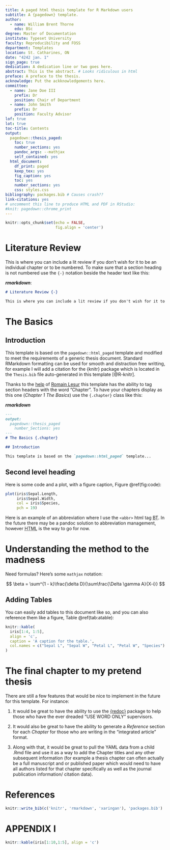 ```yaml
---
title: A paged html thesis template for R Markdown users
subtitle: A {pagedown} template.
author: 
  - name: William Brent Thorne
    edu: BSc
degree: Master of Documentation
institute: Typeset University
faculty: Reproducibility and FOSS
department: Templates
location: St. Catharines, ON 
date: "4242 jan. 1"
sign_page: true
dedication: A dedication line or two goes here.
abstract: This is the abstract. # Looks ridiculous in html
preface: A preface to the thesis.
acknowledge: Put the ackknowledgements here.
committee:
  - name: Jane Doe III
    prefix: Dr
    position: Chair of Department
  - name: John Smith
    prefix: Dr
    position: Faculty Advisor
lof: true
lot: true
toc-title: Contents
output:
  pagedown::thesis_paged: 
    toc: true
    number_sections: yes
    pandoc_args: --mathjax
    self_contained: yes
  html_document:
    df_print: paged
    keep_tex: yes
    fig_caption: yes
    toc: yes
    number_sections: yes
    css: styles.css
bibliography: packages.bib # Causes crash??
link-citations: yes
# uncomment this line to produce HTML and PDF in RStudio:
#knit: pagedown::chrome_print
---
```


```r
knitr::opts_chunk$set(echo = FALSE,
                      fig.align = 'center')
```

# Literature Review {-}

This is where you can include a lit review if you don't wish for it to be an individual chapter or to be numbered. To make sure that a section heading is not numbered use the `{-}` notation beside the header text like this:

_**rmarkdown**_:

```markdown
# Literature Review {-}

This is where you can include a lit review if you don't wish for it to be an individual chapter or to be numbered. To make sure that a section heading is not numbered use the `{-}` notation beside the header text like this:
```

# The Basics {.chapter}

## Introduction

This template is based on the `pagedown::html_paged` template and modified to meet the requirements of a generic thesis document. Standard RMarkdown formatting can be used for smooth and distraction free writting, for example I will add a citation for the {knitr} package which is located in the `Thesis.bib` file auto-generated in this template [@R-knitr].

Thanks to the [help](https://github.com/rstudio/pagedown/issues/101) of [Romain Lesur](https://github.com/RLesur) this template has the ability to tag section headers with the word "Chapter ". To have your chapters display as this one (_Chapter 1 The Basics_) use the `{.chapter}` class like this:

_**rmarkdown**_
```markdown
---
output:
  pagedown::thesis_paged
    number_Sections: yes
---
# The Basics {.chapter}

## Introduction

This template is based on the `pagedown::html_paged` template...
```

## Second level heading

Here is some code and a plot, with a figure caption, Figure \@ref(fig:code):

```r
plot(iris$Sepal.Length,
     iris$Sepal.Width,
     col = iris$Species,
     pch = 19)
```

Here is an example of an abbreviation where I use the `<abbr>` html tag <abbr title="Brent Thorne">BT</abbr>. In the future there may be a pandoc solution to abbreviation management, however <abbr title="Hyper Text Markup Language">HTML</abbr> is the way to go for now.

# Understanding the method to the madness {.chapter}

Need formulas? Here's some `mathjax` notation:

$$
\beta = \sum^{1 - k}\frac{\delta D}{\sum\frac{\Delta \gamma A}{X-i}}
$$

## Adding Tables

You can easily add tables to this document like so, and you can also reference them like a figure, Table \@ref(tab:atable):

```r
knitr::kable(
  iris[1:4, 1:5],
  align = 'c',
  caption = 'A caption for the table.',
  col.names = c("Sepal L", "Sepal W", "Petal L", "Petal W", "Species")
)
```

# The final chapter to my pretend thesis {.chapter}

There are still a few features that would be nice to implement in the future for this template. For instance:

1. It would be great to have the ability to use the [{redoc}](https://github.com/noamross/redoc) package to help those who have the ever dreaded "USE WORD ONLY" supervisors.

2. It would also be great to have the ability to generate a _Reference_ section for each _Chapter_ for those who are writing in the "integrated article" format.

3. Along with that, it would be great to pull the YAML data from a child .Rmd file and use it as a way to add the Chapter titles and any other subsequent information (for example a thesis chapter can often actually be a full manuscript and or published paper which would need to have all authors listed for that chapter specifically as well as the journal publication information/ citation data).

# References {-}

```r
knitr::write_bib(c('knitr', 'rmarkdown', 'xaringan'), 'packages.bib')
```

<!-- This '<div id="refs"></div>' needs to 
be here if you have appendix pages 
otherwise you can remove it.-->
<div id="refs"></div> 

# APPENDIX I {-}

```r
knitr::kable(iris[1:10,1:5], align = 'c')
```
